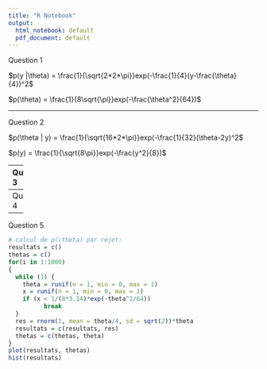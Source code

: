 ```yaml
---
title: "R Notebook"
output:
  html_notebook: default
  pdf_document: default
---
```

Question 1

$p(y |\theta) = \frac{1}{\sqrt{2*2*\pi}}exp(-\frac{1}{4}(y-\frac{\theta}{4})^2$

$p(\theta) = \frac{1}{8\sqrt{\pi}}exp(-\frac{\theta^2}{64})$

---

Question 2

$p(\theta | y) = \frac{1}{\sqrt{16*2*\pi}}exp(-\frac{1}{32}(\theta-2y)^2$

$p(y) = \frac{1}{\sqrt{8\pi}}exp(-\frac{y^2}{8})$

---
Question 3

```r
# calcul de p(\theta) par rejet:
while (1) {
    theta = runif(n = 1, min = 0, max = 1)
    x = runif(n = 1, min = 0, max = 1)
    if (x < 1/(8*3.14)*exp(-theta^2/64))
        {
          break
        }
}
# simulation de p(y |\theta)
res = rnorm(1, mean = theta/4, sd = sqrt(2))*theta
print(res)
```

---
Question 4



---
Question 5
```r
# calcul de p(\theta) par rejet:
resultats = c()
thetas = c()
for(i in 1:1000)
{
  while (1) {
    theta = runif(n = 1, min = 0, max = 1)
    x = runif(n = 1, min = 0, max = 1)
    if (x < 1/(8*3.14)*exp(-theta^2/64))
          break
  }
  res = rnorm(1, mean = theta/4, sd = sqrt(2))*theta
  resultats = c(resultats, res)
  thetas = c(thetas, theta)
}
plot(resultats, thetas)
hist(resultats)
```

